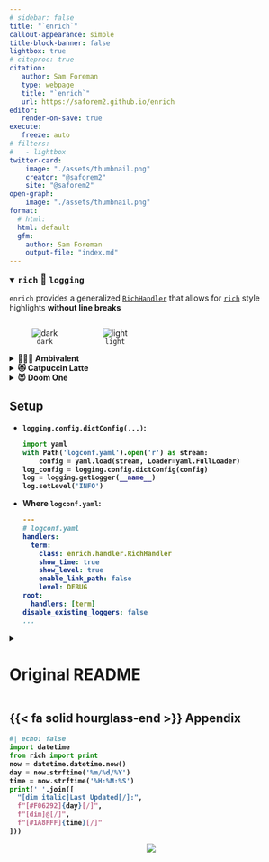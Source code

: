 ```yaml
---
# sidebar: false
title: "`enrich`"
callout-appearance: simple
title-block-banner: false
lightbox: true
# citeproc: true
citation:
   author: Sam Foreman
   type: webpage
   title: "`enrich`"
   url: https://saforem2.github.io/enrich
editor:
   render-on-save: true
execute:
   freeze: auto
# filters:
#   - lightbox
twitter-card:
    image: "./assets/thumbnail.png"
    creator: "@saforem2"
    site: "@saforem2"
open-graph:
    image: "./assets/thumbnail.png"
format:
  # html:
  html: default
  gfm:
    author: Sam Foreman
    output-file: "index.md"
---
```


<details open><summary><b style="font-size:1.25em;"><code>rich</code> 🤝 <code>logging</code></b></summary>

`enrich` provides a generalized
[`RichHandler`](https://github.com/saforem2/enrich/blob/main/src/enrich/handler.py#L28) that allows
for [`rich`](https://github.com/Textualize/rich) style highlights **without line breaks**

::: {layout="[[35, -5, 35]]" layout-valign="bottom" style="display: flex; text-align:center; align-items: flex-end;"}

![`dark`](./assets/dark.png){#fig-dark .stretch}

![`light`](./assets/light.png){#fig-light .stretch}

:::

<details><summary><b>🤷🏻‍♂️  Ambivalent<b></summary>

![ambivalent](./assets/logs/amvbivalent.png){.stretch}

![ambivalent-transparent](./assets/logs/ambivalent-transparent.png){.stretch}

</details>

<details><summary><b>😻 Catpuccin Latte<b></summary>

![catpuccin-latte](./assets/logs/catpuccin-latte.png){.stretch}
![catpuccin-latte-transparent](./assets/logs/catpuccin-latte-transparent.png){.stretch}

</details>

<details><summary><b>😈 Doom One<b></summary>

![doom-one](./assets/logs/doom-one.png){.stretch}
![doom-one-transparent](./assets/logs/doom-one-transparent.png){.stretch}

</details>

</details>


## Setup

- `logging.config.dictConfig(...)`:

    ```python
    import yaml
    with Path('logconf.yaml').open('r') as stream:
        config = yaml.load(stream, Loader=yaml.FullLoader)
    log_config = logging.config.dictConfig(config)
    log = logging.getLogger(__name__)
    log.setLevel('INFO')
    ```

- Where `logconf.yaml`:

    ```yaml
    ---
    # logconf.yaml
    handlers:
      term:
        class: enrich.handler.RichHandler
        show_time: true
        show_level: true
        enable_link_path: false
        level: DEBUG
    root:
      handlers: [term]
    disable_existing_loggers: false
    ...
    ```



<details closed><summary><h1> Original README</h1></summary>

## Original `README`

## Console with redirect support

Our Console class adds one additional option to rich.Console in order to
redirect `sys.stdout` and `sys.stderr` streams using a FileProxy.

```python
from enrich.console import Console
import sys

console = Console(
    redirect=True,  # <-- not supported by rich.console.Console
    record=True)
sys.write("foo")

# this assert would have passed without redirect=True
assert console.export_text() == "foo"
```

## Console with implicit soft wrapping

If you want to produce fluid terminal output, one where the client terminal
decides where to wrap the text instead of the application, you can now
tell the Console constructor the soft_wrap preference.

```python
from enrich.console import Console
import sys

console = Console(soft_wrap=True)
console.print(...)  # no longer need to pass soft_wrap to each print
```

## Console.print can also deal with ANSI escapes

Extends Rich Console to detect if original text already had ANSI escapes and
decodes it before processing it. This solves the case where printing
output captured from other processes that contained ANSI escapes would brake.
[upstream-404](https://github.com/willmcgugan/rich/discussions/404)

## Soft-wrapping logger

Rich logger assumes that you always have a fixed width console and it does
wrap logged output according to it. Our alternative logger does exactly the
opposite: it ignores the columns of the current console and prints output
using a Console with soft wrapping enabled.

The result are logged lines that can be displayed on any terminal or web
page as they will allow the client to decide when to perform the wrapping.

```python
import logging
from enrich.logging import RichHandler

FORMAT = "%(message)s"
logging.basicConfig(
    level="NOTSET", format=FORMAT, datefmt="[%X]", handlers=[RichHandler()]
)

log = logging.getLogger("rich")
log.info("Text that we do not want pre-wrapped by logger: %s", 100 * "x")
```

</details>

## [{{< fa solid hourglass-end >}}]{.pink-text} Appendix

::: {.callout-tip icon=false title='[{{< iconify material-symbols ecg-heart >}} Status]{style="color: #FF5252;"}' collapse="false" style="text-align: left!important; width:100%; border-color: var(--dim-text)!important; background-color: var(--bg-transparent); opacity:100%;"}
```python
#| echo: false
import datetime
from rich import print
now = datetime.datetime.now()
day = now.strftime('%m/%d/%Y')
time = now.strftime('%H:%M:%S')
print(' '.join([
  "[dim italic]Last Updated[/]:",
  f"[#F06292]{day}[/]",
  f"[dim]@[/]",
  f"[#1A8FFF]{time}[/]"
]))
```

<!-- [[![](https://hits.seeyoufarm.com/api/count/incr/badge.svg?url=https%3A%2F%2Fsaforem2.github.io&count_bg=%2300CCFF&title_bg=%23303030&icon=&icon_color=%23E7E7E7&title=hits&edge_flat=false)](https://hits.seeyoufarm.com)]{style="text-align:center;"} -->


<p align="center">
<a href="https://hits.seeyoufarm.com"><img align="center" src="https://hits.seeyoufarm.com/api/count/incr/badge.svg?url=https%3A%2F%2Fsamforeman.me&count_bg=%2300CCFF&title_bg=%23303030&icon=&icon_color=%23E7E7E7&title=hits&edge_flat=false"/></a>
</p>

:::
